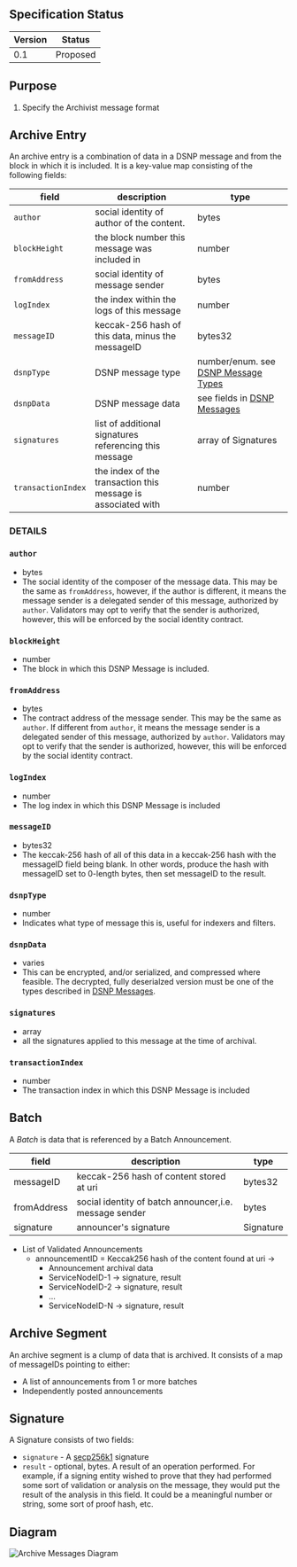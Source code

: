 
## Specification Status

| Version | Status |
---------- | ---------
| 0.1     | Proposed |

## Purpose
1. Specify the Archivist message format

## Archive Entry
An archive entry is a combination of data in a DSNP message and from the block in which it is included.
It is a key-value map consisting of the following fields:

|field|description|type|
|---|---|---|
| `author` | social identity of author of the content. | bytes |
| `blockHeight` | the block number this message was included in | number |
| `fromAddress`| social identity of message sender | bytes |
| `logIndex` | the index within the logs of this message | number
| `messageID` | keccak-256 hash of this data, minus the messageID |  bytes32
| `dsnpType` | DSNP message type |number/enum. see [DSNP Message Types](/DSNP/DSNP-Message-Types) |
| `dsnpData` | DSNP message data | see fields in [DSNP Messages](/DSNP/DSNP-Messages) |
| `signatures` | list of additional signatures referencing this message | array of Signatures |
| `transactionIndex` | the index of the transaction this message is associated with | number

### DETAILS
### `author`
* bytes
* The social identity of the composer of the message data. This may be the same as `fromAddress`, however, if the author is different, it means the message sender is a delegated sender of this message, authorized by `author`.  Validators may opt to verify that the sender is authorized, however, this will be enforced by the social identity contract.

### `blockHeight`
* number
* The block in which this DSNP Message is included.

### `fromAddress`
* bytes
* The contract address of the message sender.  This may be the same as `author`. If different from    `author`, it means the message sender is a delegated sender of this message, authorized by `author`.  Validators may opt to verify that the sender is authorized, however, this will be enforced by the social identity contract.

### `logIndex`
* number
* The log index in which this DSNP Message is included

### `messageID`
* bytes32
* The keccak-256 hash of all of this data in a keccak-256 hash with the messageID field being blank. In other words, produce the hash with messageID set to 0-length bytes, then set messageID to the result.

### `dsnpType`
   * number
   * Indicates what type of message this is, useful for indexers and filters.

### `dsnpData`
   * varies
   * This can be encrypted, and/or serialized, and compressed where feasible.  The decrypted, fully deserialzed version must be one of the types described in [DSNP Messages](/DSNP/DSNP-Messages).

### `signatures`
   * array
   * all the signatures applied to this message at the time of archival.

### `transactionIndex`
   * number
   * The transaction index in which this DSNP Message is included

## Batch
A _Batch_ is data that is referenced by a Batch Announcement.

|field|description|type|
|---|---|---|
| messageID | keccak-256 hash of content stored at uri |  bytes32
| fromAddress| social identity of batch announcer,i.e. message sender | bytes |
| signature | announcer's signature | Signature |

*  List of Validated Announcements
    * announcementID  = Keccak256 hash of the content found at uri →
        * Announcement archival data
        * ServiceNodeID-1 -> signature, result
        * ServiceNodeID-2 -> signature, result
        * …
        * ServiceNodeID-N -> signature, result

## Archive Segment
An archive segment is a clump of data that is archived. It consists of a map of messageIDs pointing to either:
* A list of announcements from 1 or more batches
* Independently posted announcements

## Signature
A Signature consists of two fields:
* `signature` - A [secp256k1](https://en.bitcoin.it/wiki/Secp256k1) signature
* `result` - optional, bytes. A result of an operation performed. For example, if a signing entity wished to prove that they had performed some sort of validation or analysis on the message, they would put the result of the analysis in this field. It could be a meaningful number or string, some sort of proof hash, etc.

## Diagram
<Image
    src="https://github.com/LibertyDSNP/spec/blob/features/dsnp-archive-%23176783133/images/ArchiveMessages.png?raw=true"
    alt="Archive Messages Diagram"
/>

